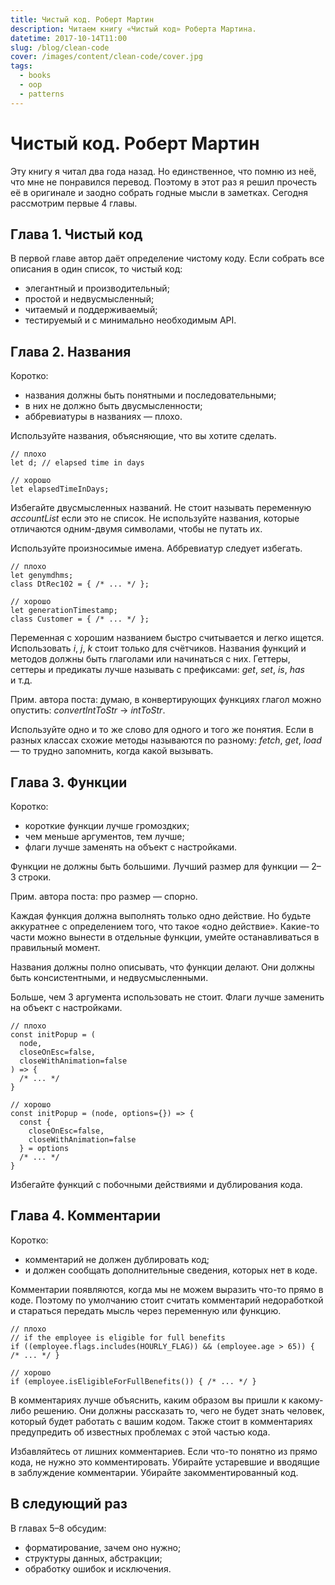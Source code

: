 ```yaml
---
title: Чистый код. Роберт Мартин
description: Читаем книгу «Чистый код» Роберта Мартина.
datetime: 2017-10-14T11:00
slug: /blog/clean-code
cover: /images/content/clean-code/cover.jpg
tags:
  - books
  - oop
  - patterns
---
```


# Чистый код. Роберт Мартин

Эту книгу я читал два года назад. Но единственное, что помню из неё, что мне не понравился перевод. Поэтому в этот раз я решил прочесть её в оригинале и заодно собрать годные мысли в заметках. Сегодня рассмотрим первые 4 главы.

## Глава 1. Чистый код

В первой главе автор даёт определение чистому коду. Если собрать все описания в один список, то чистый код:

- элегантный и производительный;
- простой и недвусмысленный;
- читаемый и поддерживаемый;
- тестируемый и с минимально необходимым API.

## Глава 2. Названия

Коротко:

- названия должны быть понятными и последовательными;
- в них не должно быть двусмысленности;
- аббревиатуры в названиях — плохо.

Используйте названия, объясняющие, что вы хотите сделать.

```
// плохо
let d; // elapsed time in days

// хорошо
let elapsedTimeInDays;
```

Избегайте двусмысленных названий. Не стоит называть переменную _accountList_ если это не список. Не используйте названия, которые отличаются одним-двумя символами, чтобы не путать их.

Используйте произносимые имена. Аббревиатур следует избегать.

```
// плохо
let genymdhms;
class DtRec102 = { /* ... */ };

// хорошо
let generationTimestamp;
class Customer = { /* ... */ };
```

Переменная с хорошим названием быстро считывается и легко ищется. Использовать _i_, _j_, _k_ стоит только для счётчиков. Названия функций и методов должны быть глаголами или начинаться с них. Геттеры, сеттеры и предикаты лучше называть с префиксами: _get_, _set_, _is_, _has_ <nobr>и т.д.</nobr>

Прим. автора поста: думаю, в конвертирующих функциях глагол можно опустить: <nobr>_convertIntToStr_ →</nobr> _intToStr_.

Используйте одно и то же слово для одного и того же понятия. Если в разных классах схожие методы называются по разному: _fetch_, _get_, _load_ — то трудно запомнить, когда какой вызывать.

## Глава 3. Функции

Коротко:

- короткие функции лучше громоздких;
- чем меньше аргументов, тем лучше;
- флаги лучше заменять на объект с настройками.

Функции не должны быть большими. Лучший размер для функции — 2–3 строки.

<aside>Прим. автора поста: про размер — спорно.</aside>

Каждая функция должна выполнять только одно действие. Но будьте аккуратнее с определением того, что такое «одно действие». Какие-то части можно вынести в отдельные функции, умейте останавливаться в правильный момент.

Названия должны полно описывать, что функции делают. Они должны быть консистентными, и недвусмысленными.

Больше, чем 3 аргумента использовать не стоит. Флаги лучше заменить на объект с настройками.

```
// плохо
const initPopup = (
  node,
  closeOnEsc=false,
  closeWithAnimation=false
) => {
  /* ... */
}

// хорошо
const initPopup = (node, options={}) => {
  const {
    closeOnEsc=false,
    closeWithAnimation=false
  } = options
  /* ... */
}
```

Избегайте функций с побочными действиями и дублирования кода.

## Глава 4. Комментарии

Коротко:

- комментарий не должен дублировать код;
- и должен сообщать дополнительные сведения, которых нет в коде.

Комментарии появляются, когда мы не можем выразить что-то прямо в коде. Поэтому по умолчанию стоит считать комментарий недоработкой и стараться передать мысль через переменную или функцию.

```
// плохо
// if the employee is eligible for full benefits
if ((employee.flags.includes(HOURLY_FLAG)) && (employee.age > 65)) { /* ... */ }

// хорошо
if (employee.isEligibleForFullBenefits()) { /* ... */ }
```

В комментариях лучше объяснить, каким образом вы пришли к какому-либо решению. Они должны рассказать то, чего не будет знать человек, который будет работать с вашим кодом. Также стоит в комментариях предупредить об известных проблемах с этой частью кода.

Избавляйтесь от лишних комментариев. Если что-то понятно из прямо кода, не нужно это комментировать. Убирайте устаревшие и вводящие в заблуждение комментарии. Убирайте закомментированный код.

## В следующий раз

В главах 5–8 обсудим:

- форматирование, зачем оно нужно;
- структуры данных, абстракции;
- обработку ошибок и исключения.
